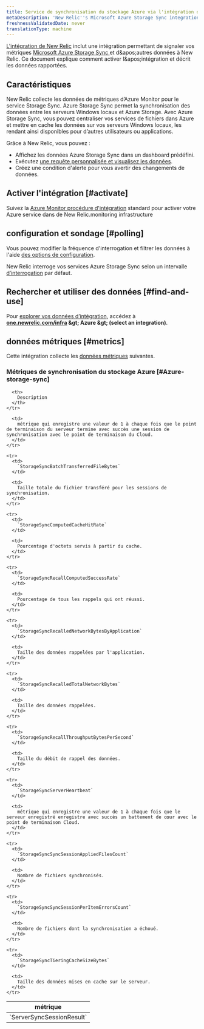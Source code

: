 ```yaml
---
title: Service de synchronisation du stockage Azure via l'intégration du monitoring Azure
metaDescription: 'New Relic''s Microsoft Azure Storage Sync integration: what data it reports and how to enable it.'
freshnessValidatedDate: never
translationType: machine
---
```


[L'intégration de New Relic](/docs/infrastructure/introduction-infra-monitoring) inclut une intégration permettant de signaler vos métriques [Microsoft Azure Storage Sync ](https://azure.microsoft.com/en-us/services/storagesync/)et d&amp;apos;autres données à New Relic. Ce document explique comment activer l&amp;apos;intégration et décrit les données rapportées.

## Caractéristiques

New Relic collecte les données de métriques d’Azure Monitor pour le service Storage Sync. Azure Storage Sync permet la synchronisation des données entre les serveurs Windows locaux et Azure Storage. Avec Azure Storage Sync, vous pouvez centraliser vos services de fichiers dans Azure et mettre en cache les données sur vos serveurs Windows locaux, les rendant ainsi disponibles pour d’autres utilisateurs ou applications.

Grâce à New Relic, vous pouvez :

* Affichez les données Azure Storage Sync dans un dashboard prédéfini.
* Exécutez [une requête personnalisée et visualisez les données](/docs/infrastructure/integrations-getting-started/getting-started/use-integration-data-new-relic-insights).
* Créez une condition d'alerte pour vous avertir des changements de données.

## Activer l'intégration [#activate]

Suivez la [Azure Monitor procédure d'intégration](/docs/infrastructure/microsoft-azure-integrations/azure-integrations-list/azure-monitor) standard pour activer votre Azure service dans de New Relic.monitoring infrastructure

## configuration et sondage [#polling]

Vous pouvez modifier la fréquence d'interrogation et filtrer les données à l'aide [des options de configuration](/docs/infrastructure/microsoft-azure-integrations/azure-integrations-list/azure-monitor/#settings).

New Relic interroge vos services Azure Storage Sync selon un intervalle [d’interrogation](/docs/infrastructure/microsoft-azure-integrations/azure-integrations-list/azure-monitor/#settings) par défaut.

## Rechercher et utiliser des données [#find-and-use]

Pour [explorer vos données d’intégration](/docs/infrastructure/integrations/find-use-infrastructure-integration-data), accédez à <DNT>**[one.newrelic.com/infra](https://one.newrelic.com/infra) &amp;gt; Azure &amp;gt; (select an integration)**</DNT>.

## données métriques [#metrics]

Cette intégration collecte les [données métriques](/docs/infrastructure/integrations-getting-started/getting-started/understand-integration-data-data-types#metric) suivantes.

### Métriques de synchronisation du stockage Azure [#Azure-storage-sync]

<table>
  <thead>
    <tr>
      <th style={{ width: "300px" }}>
        métrique
      </th>

      <th>
        Description
      </th>
    </tr>
  </thead>

  <tbody>
    <tr>
      <td>
        `ServerSyncSessionResult`
      </td>

      <td>
        métrique qui enregistre une valeur de 1 à chaque fois que le point de terminaison du serveur termine avec succès une session de synchronisation avec le point de terminaison du Cloud.
      </td>
    </tr>

    <tr>
      <td>
        `StorageSyncBatchTransferredFileBytes`
      </td>

      <td>
        Taille totale du fichier transféré pour les sessions de synchronisation.
      </td>
    </tr>

    <tr>
      <td>
        `StorageSyncComputedCacheHitRate`
      </td>

      <td>
        Pourcentage d'octets servis à partir du cache.
      </td>
    </tr>

    <tr>
      <td>
        `StorageSyncRecallComputedSuccessRate`
      </td>

      <td>
        Pourcentage de tous les rappels qui ont réussi.
      </td>
    </tr>

    <tr>
      <td>
        `StorageSyncRecalledNetworkBytesByApplication`
      </td>

      <td>
        Taille des données rappelées par l'application.
      </td>
    </tr>

    <tr>
      <td>
        `StorageSyncRecalledTotalNetworkBytes`
      </td>

      <td>
        Taille des données rappelées.
      </td>
    </tr>

    <tr>
      <td>
        `StorageSyncRecallThroughputBytesPerSecond`
      </td>

      <td>
        Taille du débit de rappel des données.
      </td>
    </tr>

    <tr>
      <td>
        `StorageSyncServerHeartbeat`
      </td>

      <td>
        métrique qui enregistre une valeur de 1 à chaque fois que le serveur enregistré enregistre avec succès un battement de cœur avec le point de terminaison Cloud.
      </td>
    </tr>

    <tr>
      <td>
        `StorageSyncSyncSessionAppliedFilesCount`
      </td>

      <td>
        Nombre de fichiers synchronisés.
      </td>
    </tr>

    <tr>
      <td>
        `StorageSyncSyncSessionPerItemErrorsCount`
      </td>

      <td>
        Nombre de fichiers dont la synchronisation a échoué.
      </td>
    </tr>

    <tr>
      <td>
        `StorageSyncTieringCacheSizeBytes`
      </td>

      <td>
        Taille des données mises en cache sur le serveur.
      </td>
    </tr>
  </tbody>
</table>